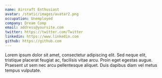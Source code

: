```yaml
---
name: Aircraft Enthusiast
avatar: /static/images/avatar2.png
occupation: Unemployed
company: Dream Comp
email: address@yoursite.com
twitter: https://twitter.com/Twitter
linkedin: https://www.linkedin.com
github: https://github.com
---
```


Lorem ipsum dolor sit amet, consectetur adipiscing elit. Sed neque elit, tristique placerat feugiat ac, facilisis vitae arcu. Proin eget egestas augue. Praesent ut sem nec arcu pellentesque aliquet. Duis dapibus diam vel metus tempus vulputate.
